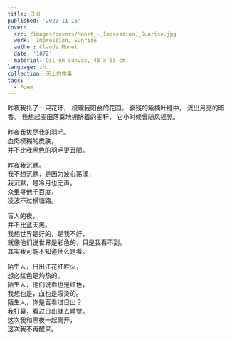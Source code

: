 ---
title: 日出
published: '2020-11-15'
cover:
  src: /images/covers/Monet_-_Impression,_Sunrise.jpg
  work:  Impression, Sunrise
  author: Claude Monet
  date: '1872'
  material: Oil on canvas, 48 x 63 cm
language: zh
collection: 天上的市集
tags:
  - Poem
---

<section className="flex-center">
<section>
昨夜我扎了一只花环，  
梳理我阳台的花园。  
衰残的紫楠叶缝中，  
流出月亮的暗香。  
我想起麦田落寞地拥挤着的麦秆，  
它小时候曾随风摇晃。

昨夜我拔尽我的羽毛。  
血肉模糊的皮肤，  
并不比我黑色的羽毛更丑陋。

昨夜我沉默。  
我不想沉默，是因为波心荡漾，  
我沉默，是冷月也无声。  
众里寻他千百度，  
凌波不过横塘路。

盲人的夜，  
并不比蓝天黑。  
我想世界是好的，是我不好，  
就像他们说世界是彩色的，只是我看不到。  
其实我可能不知道什么是看。

陌生人，日出江花红胜火，  
想必红色是灼热的。  
陌生人，他们说血也是红色，  
我想也是，血也是滚烫的。  
陌生人，你是否看过日出？  
我打算，看过日出就去睡觉。  
这次我和黑夜一起离开，  
这次我不再醒来。

</section>
</section>
